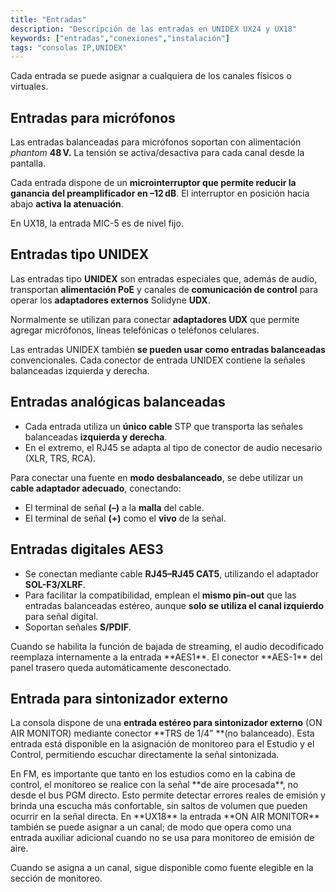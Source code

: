 ```yaml
---
title: "Entradas"
description: "Descripción de las entradas en UNIDEX UX24 y UX18"
keywords: ["entradas","conexiones","instalación"]
tags: "consolas IP,UNIDEX"
---
```


<Tip>
  Cada entrada se puede asignar a cualquiera de los canales físicos o virtuales.
</Tip>

## <Icon icon="arrow-right-to-line" iconType="solid" color="#008dff" size="22" />  Entradas para micrófonos

Las entradas balanceadas para micrófonos soportan con alimentación _phantom_ **48 V.** La tensión se activa/desactiva para cada canal desde la pantalla.

Cada entrada dispone de un **microinterruptor que permite reducir la ganancia del preamplificador en –12 dB**. El interruptor en posición hacia abajo **activa la atenuación**.

<Info>
  En UX18, la entrada MIC-5 es de nivel fijo.
</Info>

## <Icon icon="arrow-right-to-line" iconType="solid" color="#6f07ab" size="22" />  Entradas tipo UNIDEX

Las entradas tipo **UNIDEX** son entradas especiales que, además de audio, transportan **alimentación PoE** y canales de **comunicación de control** para operar los **adaptadores externos** Solidyne **UDX**.

Normalmente se utilizan para conectar **adaptadores UDX** que permite agregar micrófonos, líneas telefónicas o teléfonos celulares.

Las entradas UNIDEX también **se pueden usar como entradas balanceadas** convencionales. Cada conector de entrada UNIDEX contiene la señales balanceadas izquierda y derecha.

## <Icon icon="arrow-right-to-line" iconType="solid" color="#008dff" size="22" />  Entradas analógicas balanceadas

- Cada entrada utiliza un **único cable** STP que transporta las señales balanceadas **izquierda y derecha**.
- En el extremo, el RJ45 se adapta al tipo de conector de audio necesario (XLR, TRS, RCA).

Para conectar una fuente en **modo desbalanceado**, se debe utilizar un **cable adaptador adecuado**, conectando:

- El terminal de señal **(–)** a la **malla** del cable.
- El terminal de señal **(+)** como el **vivo** de la señal.

## <Icon icon="arrow-right-to-line" iconType="solid" color="#008dff" size="22" />  Entradas digitales AES3

- Se conectan mediante cable **RJ45–RJ45 CAT5**, utilizando el adaptador **SOL-F3/XLRF**.
- Para facilitar la compatibilidad, emplean el **mismo pin-out** que las entradas balanceadas estéreo, aunque **solo se utiliza el canal izquierdo** para señal digital.
- Soportan señales **S/PDIF**.

<Note>
  Cuando se habilita la función de bajada de streaming, el audio decodificado reemplaza internamente a la entrada **AES1**. El conector **AES-1** del panel trasero queda automáticamente desconectado.
</Note>

## Entrada para sintonizador externo

La consola dispone de una **entrada estéreo para sintonizador externo** (ON AIR MONITOR) mediante conector **TRS de 1/4” **(no balanceado). Esta entrada está disponible en la asignación de monitoreo para el Estudio y el Control, permitiendo escuchar directamente la señal sintonizada.

<Tip>
  En FM, es importante que tanto en los estudios como en la cabina de control, el monitoreo se realice con la señal **de aire procesada**, no desde el bus PGM directo. Esto permite detectar errores reales de emisión y brinda una escucha más confortable, sin saltos de volumen que pueden ocurrir en la señal directa.
</Tip>

<Note>
  En **UX18** la entrada **ON AIR MONITOR** también se puede asignar a un canal; de modo que opera como una entrada auxiliar adicional cuando no se usa para monitoreo de emisión de aire. 

  Cuando se asigna a un canal, sigue disponible como fuente elegible en la sección de monitoreo.
</Note>